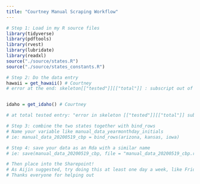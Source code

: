 ```yaml
---
title: "Courtney Manual Scraping Workflow"
---
```


```r
# Step 1: Load in my R source files
library(tidyverse)
library(pdftools)
library(rvest)
library(lubridate)
library(readxl)
source("./source/states.R")
source("./source/states_constants.R")
```

```r
# Step 2: Do the data entry 
hawaii = get_hawaii() # Courtney
# error at the end: skeleton[["tested"]][["total"]] : subscript out of bounds


idaho = get_idaho() # Courtney

# at total tested entry: "error in skeleton [["tested"]][["total"]] subscript out of bounds"
```

```r
# Step 3: combine the two states together with bind_rows
# Name your variable like manual_data_yearmonthday_initials
# ie: manual_data_20200519_cbp = bind_rows(arizona, kansas, iowa)
```

```r
# Step 4: save your data as an Rda with a similar name
# ie: save(manual_data_20200519_cbp, file = "manual_data_20200519_cbp.rda")

# Then place into the Sharepoint! 
# As Aijin suggested, try doing this at least one day a week, like Friday
# Thanks everyone for helping out
```

